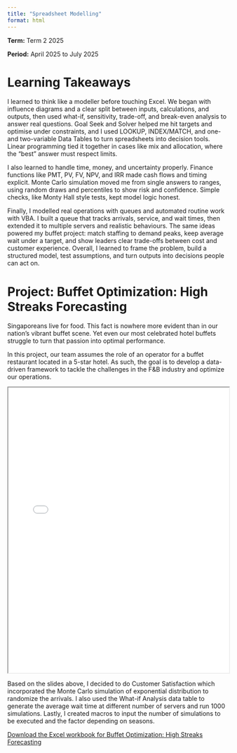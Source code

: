 ```yaml
---
title: "Spreadsheet Modelling"
format: html
---
```


**Term:** Term 2 2025

**Period:** April 2025 to July 2025

# Learning Takeaways

I learned to think like a modeller before touching Excel. We began with influence diagrams and a clear split between inputs, calculations, and outputs, then used what-if, sensitivity, trade-off, and break-even analysis to answer real questions. Goal Seek and Solver helped me hit targets and optimise under constraints, and I used LOOKUP, INDEX/MATCH, and one- and two-variable Data Tables to turn spreadsheets into decision tools. Linear programming tied it together in cases like mix and allocation, where the “best” answer must respect limits.

I also learned to handle time, money, and uncertainty properly. Finance functions like PMT, PV, FV, NPV, and IRR made cash flows and timing explicit. Monte Carlo simulation moved me from single answers to ranges, using random draws and percentiles to show risk and confidence. Simple checks, like Monty Hall style tests, kept model logic honest.

Finally, I modelled real operations with queues and automated routine work with VBA. I built a queue that tracks arrivals, service, and wait times, then extended it to multiple servers and realistic behaviours. The same ideas powered my buffet project: match staffing to demand peaks, keep average wait under a target, and show leaders clear trade-offs between cost and customer experience. Overall, I learned to frame the problem, build a structured model, test assumptions, and turn outputs into decisions people can act on.

# Project: Buffet Optimization: High Streaks Forecasting

Singaporeans live for food. This fact is nowhere more evident than in our nation's vibrant buffet scene. Yet even our most celebrated hotel buffets struggle to turn that passion into optimal performance.

In this project, our team assumes the role of an operator for a buffet restaurant located in a 5-star hotel. As such, the goal is to develop a data-driven framework to tackle the challenges in the F&B industry and optimize our operations.

<iframe src="IS602_G2_Group2_Project_Presentation_Slides.pdf" width="100%" height="650"></iframe>

Based on the slides above, I decided to do Customer Satisfaction which incorporated the Monte Carlo simulation of exponential distribution to randomize the arrivals. I also used the What-if Analysis data table to generate the average wait time at different number of servers and run 1000 simulations. Lastly, I created macros to input the number of simulations to be executed and the factor depending on seasons.


[Download the Excel workbook for Buffet Optimization: High Streaks Forecasting](IS602_G2_Group2_Buffet_Optimization_Workbook.xlsm)




